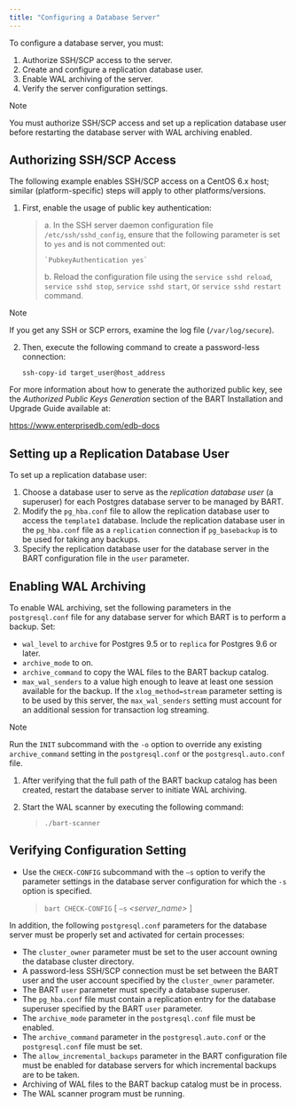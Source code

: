 ```yaml
---
title: "Configuring a Database Server"
---
```




To configure a database server, you must:

1.  Authorize SSH/SCP access to the server.
2.  Create and configure a replication database user.
3.  Enable WAL archiving of the server.
4.  Verify the server configuration settings.

<div class="note">

<div class="title">

Note

</div>

You must authorize SSH/SCP access and set up a replication database user before restarting the database server with WAL archiving enabled.

</div>

## Authorizing SSH/SCP Access

The following example enables SSH/SCP access on a CentOS 6.x host; similar (platform-specific) steps will apply to other platforms/versions.

1.  First, enable the usage of public key authentication:

    > a.  In the SSH server daemon configuration file `/etc/ssh/sshd_config`, ensure that the following parameter is set to `yes` and is not commented out:
    >
    >     `PubkeyAuthentication yes`
    >
    > b.  Reload the configuration file using the `service sshd reload`, `service sshd stop`, `service sshd start`, or `service sshd restart` command.

<div class="note">

<div class="title">

Note

</div>

If you get any SSH or SCP errors, examine the log file (`/var/log/secure`).

</div>

2.  Then, execute the following command to create a password-less connection:

    `ssh-copy-id target_user@host_address`

For more information about how to generate the authorized public key, see the *Authorized Public Keys Generation* section of the BART Installation and Upgrade Guide available at:

<https://www.enterprisedb.com/edb-docs>

## Setting up a Replication Database User

To set up a replication database user:

1.  Choose a database user to serve as the *replication database user* (a superuser) for each Postgres database server to be managed by BART.
2.  Modify the `pg_hba.conf` file to allow the replication database user to access the `template1` database. Include the replication database user in the `pg_hba.conf` file as a `replication` connection if `pg_basebackup` is to be used for taking any backups.
3.  Specify the replication database user for the database server in the BART configuration file in the `user` parameter.

## Enabling WAL Archiving

To enable WAL archiving, set the following parameters in the `postgresql.conf` file for any database server for which BART is to perform a backup. Set:

-   `wal_level` to `archive` for Postgres 9.5 or to `replica` for Postgres 9.6 or later.
-   `archive_mode` to on.
-   `archive_command` to copy the WAL files to the BART backup catalog.
-   `max_wal_senders` to a value high enough to leave at least one session available for the backup. If the `xlog_method=stream` parameter setting is to be used by this server, the `max_wal_senders` setting must account for an additional session for transaction log streaming.

<div class="note">

<div class="title">

Note

</div>

Run the `INIT` subcommand with the `-o` option to override any existing `archive_command` setting in the `postgresql.conf` or the `postgresql.auto.conf` file.

</div>

1.  After verifying that the full path of the BART backup catalog has been created, restart the database server to initiate WAL archiving.

2.  Start the WAL scanner by executing the following command:

    > `./bart-scanner`

## Verifying Configuration Setting

-   Use the `CHECK-CONFIG` subcommand with the `–s` option to verify the parameter settings in the database server configuration for which the `-s` option is specified.

    > `bart CHECK-CONFIG` \[ `–s` *&lt;server\_name&gt;* \]

In addition, the following `postgresql.conf` parameters for the database server must be properly set and activated for certain processes:

-   The `cluster_owner` parameter must be set to the user account owning the database cluster directory.
-   A password-less SSH/SCP connection must be set between the BART user and the user account specified by the `cluster_owner` parameter.
-   The BART `user` parameter must specify a database superuser.
-   The `pg_hba.conf` file must contain a replication entry for the database superuser specified by the BART `user` parameter.
-   The `archive_mode` parameter in the `postgresql.conf` file must be enabled.
-   The `archive_command` parameter in the `postgresql.auto.conf` or the `postgresql.conf` file must be set.
-   The `allow_incremental_backups` parameter in the BART configuration file must be enabled for database servers for which incremental backups are to be taken.
-   Archiving of WAL files to the BART backup catalog must be in process.
-   The WAL scanner program must be running.
